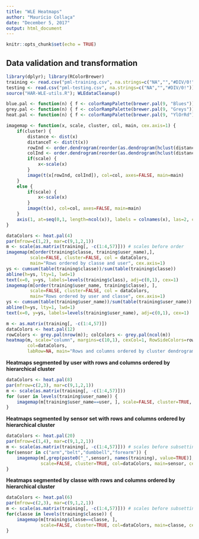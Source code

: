 ```yaml
---
title: "WLE Heatmaps"
author: "Maurício Collaça"
date: "December 5, 2017"
output: html_document
---
```


```r
knitr::opts_chunk$set(echo = TRUE)
```

## Data validation and transformation
```r
library(dplyr); library(RColorBrewer)
training <- read.csv("pml-training.csv", na.strings=c("NA","","#DIV/0!"))
testing <- read.csv("pml-testing.csv", na.strings=c("NA","","#DIV/0!"))
source("HAR-WLE-utils.R"); WLEdataCleanup()
```
```r
blue.pal <- function(n) { f <- colorRampPalette(brewer.pal(9, "Blues")) ; rev(f(n)) }
grey.pal <- function(n) { f <- colorRampPalette(brewer.pal(9, "Greys")) ; rev(f(n)) }
heat.pal <- function(n) { f <- colorRampPalette(brewer.pal(9, "YlOrRd")) ; rev(f(n)) }
```
```r
imagemap <- function(x, scale, cluster, col, main, cex.axis=1) {
    if(cluster) {
        distance <- dist(x)
        distanceT <- dist(t(x))
        rowInd <- order.dendrogram(reorder(as.dendrogram(hclust(distance)), rowMeans(x)))
        colInd <- order.dendrogram(reorder(as.dendrogram(hclust(distanceT)), colMeans(x)))
        if(scale) {
            x<-scale(x)
        }
        image(t(x[rowInd, colInd]), col=col, axes=FALSE, main=main)
    }
    else {
        if(scale) {
            x<-scale(x)
        }
        image(t(x), col=col, axes=FALSE, main=main)
    }
    axis(1, at=seq(0,1, length=ncol(x)), labels = colnames(x), las=2, cex.axis=cex.axis, hadj=0.9, padj=0)
}
```

```r
dataColors <- heat.pal(4)
par(mfrow=c(1,2), mar=c(9,1,2,1))
m <- scale(as.matrix(training[, -c(1:4,57)])) # scales before order
imagemap(m[order(training$classe, training$user_name),],
         scale=FALSE, cluster=FALSE, col = dataColors,
         main="Rows ordered by classe and user", cex.axis=1)
ys <- cumsum(table(training$classe))/sum(table(training$classe))
abline(h=ys, lty=1, lwd=1)
text(x=0, y=ys, labels=levels(training$class), adj=c(0,1), cex=1)
imagemap(m[order(training$user_name, training$classe), ],
         scale=FALSE, cluster=FALSE, col = dataColors,
         main="Rows ordered by user and classe", cex.axis=1)
ys <- cumsum(table(training$user_name))/sum(table(training$user_name))
abline(h=ys, lty=1, lwd=1)
text(x=0, y=ys, labels=levels(training$user_name), adj=c(0,1), cex=1)
```

```r
m <- as.matrix(training[, -c(1:4,57)])
dataColors <- heat.pal(12)
rowColors <- grey.pal(nrow(m)); colColors <- grey.pal(ncol(m))
heatmap(m, scale="column", margins=c(10,1), cexCol=1, RowSideColors=rowColors, ColSideColors=colColors,
        col=dataColors,
        labRow=NA, main="Rows and columns ordered by cluster dendrograms")
```

**Heatmaps segmented by user with rows and columns ordered by hierarchical cluster**

```r
dataColors <- heat.pal(8)
par(mfrow=c(2,3), mar=c(9,1,2,1))
m <- scale(as.matrix(training[, -c(1:4,57)]))
for (user in levels(training$user_name)) {
    imagemap(m[training$user_name==user, ], scale=FALSE, cluster=TRUE, col = dataColors, main=user, cex.axis=1)
}
```

**Heatmaps segmented by sensor set with rows and columns ordered by hierarchical cluster**
```r
dataColors <- heat.pal(20)
par(mfrow=c(1,4), mar=c(9,1,2,1))
m <- scale(as.matrix(training[, -c(1:4,57)])) # scales before subsetting
for(sensor in c("arm","belt","dumbbell","forearm")) {
    imagemap(m[,grep(paste0("_",sensor), names(training), value=TRUE)],
             scale=FALSE, cluster=TRUE, col=dataColors, main=sensor, cex.axis=1)
}
```

**Heatmaps segmented by classe with rows and columns ordered by hierarchical cluster**
```r
dataColors <- heat.pal(6)
par(mfrow=c(2,3), mar=c(9,1,2,1))
m <- scale(as.matrix(training[, -c(1:4,57)])) # scales before subsetting
for(classe in levels(training$classe)) {
    imagemap(m[training$classe==classe, ],
             scale=FALSE, cluster=TRUE, col=dataColors, main=classe, cex.axis=1)
}
```
